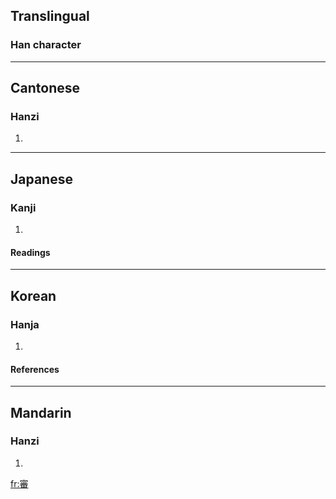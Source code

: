 {{see|审}}

==Translingual==
===Han character===
{{Han char|rn=40|rad=宀|as=12|sn=15|four=3060<sub>9</sub>|canj=十竹木田 (JHDW)|cmean=examine, investigate;judge {{gloss|CJKV Characters}}}}
----
==Cantonese==
===Hanzi===
{{yue-hanzi|jyut=|y=sam2}}
# {{defn|Cantonese}}
----
==Japanese==
===Kanji===
{{ja-kanji|grade=|rs=宀12}}
# {{defn|Japanese}} 
====Readings====
{{ja-readings|on=[[しん]] (shin)|kun=[[つまびらか]] (tsumabiraka)}}
----
==Korean==
===Hanja===
{{ko-hanja|hangeul=심|rv=sim|mr=sim}}
# {{defn|Korean}}
====References====
{{Han ref|kx=0291.220|dkj=07316|dj=0577.210|hdz=20954.050|uh=5BE9|ud=23529|bh=BC66|bd=48230}}
----
==Mandarin==
===Hanzi===
{{cmn-hanzi|sim=审|pin=[[shěn]] (shen3)|wg=shen<sup>3</sup>}}
# {{defn|Mandarin}}

[[fr:審]]
